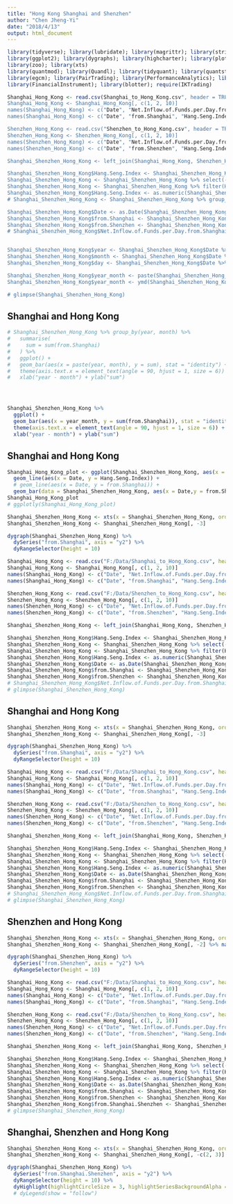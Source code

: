 ---
title: "Hong Kong Shanghai and Shenzhen"
author: "Chen Jheng-Yi"
date: "2018/4/13"
output: html_document
---

```{r message=FALSE, warning=FALSE, include=FALSE, paged.print=FALSE}
library(tidyverse); library(lubridate); library(magrittr); library(stringr)
library(ggplot2); library(dygraphs); library(highcharter); library(plotly)
library(zoo); library(xts)
library(quantmod); library(Quandl); library(tidyquant); library(quantstrat)
library(egcm); library(PairTrading); library(PerformanceAnalytics); library(TTR)
library(FinancialInstrument); library(blotter); require(IKTrading)
```

```{r message=FALSE, warning=FALSE, include=FALSE, paged.print=FALSE}
Shanghai_Hong_Kong <- read.csv(Shanghai_to_Hong_Kong.csv", header = TRUE, sep = ",", stringsAsFactors = FALSE)
Shanghai_Hong_Kong <- Shanghai_Hong_Kong[, c(1, 2, 10)]
names(Shanghai_Hong_Kong) <- c("Date", "Net.Inflow.of.Funds.per.Day.from.Shanghai", "Hang.Seng.Index")
names(Shanghai_Hong_Kong) <- c("Date", "from.Shanghai", "Hang.Seng.Index")

Shenzhen_Hong_Kong <- read.csv("Shenzhen_to_Hong_Kong.csv", header = TRUE, sep = ",", stringsAsFactors = FALSE)
Shenzhen_Hong_Kong <- Shenzhen_Hong_Kong[, c(1, 2, 10)]
names(Shenzhen_Hong_Kong) <- c("Date", "Net.Inflow.of.Funds.per.Day.from.Shenzhen", "Hang.Seng.Index")
names(Shenzhen_Hong_Kong) <- c("Date", "from.Shenzhen", "Hang.Seng.Index")

Shanghai_Shenzhen_Hong_Kong <- left_join(Shanghai_Hong_Kong, Shenzhen_Hong_Kong, by = "Date")

Shanghai_Shenzhen_Hong_Kong$Hang.Seng.Index <- Shanghai_Shenzhen_Hong_Kong$Hang.Seng.Index.x
Shanghai_Shenzhen_Hong_Kong <- Shanghai_Shenzhen_Hong_Kong %>% select(-Hang.Seng.Index.y, -Hang.Seng.Index.x)
Shanghai_Shenzhen_Hong_Kong <- Shanghai_Shenzhen_Hong_Kong %>% filter(Hang.Seng.Index != "-")
Shanghai_Shenzhen_Hong_Kong$Hang.Seng.Index <- as.numeric(Shanghai_Shenzhen_Hong_Kong$Hang.Seng.Index)
# Shanghai_Shenzhen_Hong_Kong <- Shanghai_Shenzhen_Hong_Kong %>% group_by(year(Date), month(Date)) %>% summarise(Year = year(Date), Month = month(Date))

Shanghai_Shenzhen_Hong_Kong$Date <- as.Date(Shanghai_Shenzhen_Hong_Kong$Date)
Shanghai_Shenzhen_Hong_Kong$from.Shanghai <- Shanghai_Shenzhen_Hong_Kong$from.Shanghai*100
Shanghai_Shenzhen_Hong_Kong$from.Shenzhen <- Shanghai_Shenzhen_Hong_Kong$from.Shenzhen*100
# Shanghai_Shenzhen_Hong_Kong$Net.Inflow.of.Funds.per.Day.from.Shanghai.Shenzhen <- Shanghai_Shenzhen_Hong_Kong$Net.Inflow.of.Funds.per.Day.from.Shanghai + Shanghai_Shenzhen_Hong_Kong$Net.Inflow.of.Funds.per.Day.from.Shenzhen


Shanghai_Shenzhen_Hong_Kong$year <- Shanghai_Shenzhen_Hong_Kong$Date %>% year()
Shanghai_Shenzhen_Hong_Kong$month <- Shanghai_Shenzhen_Hong_Kong$Date %>% month()
Shanghai_Shenzhen_Hong_Kong$day <- Shanghai_Shenzhen_Hong_Kong$Date %>% day()

Shanghai_Shenzhen_Hong_Kong$year_month <- paste(Shanghai_Shenzhen_Hong_Kong$year, Shanghai_Shenzhen_Hong_Kong$month)
Shanghai_Shenzhen_Hong_Kong$year_month <- ymd(Shanghai_Shenzhen_Hong_Kong$Date)

# glimpse(Shanghai_Shenzhen_Hong_Kong)
```


## Shanghai and Hong Kong
```{r echo=FALSE, message=FALSE, warning=FALSE, paged.print=FALSE}
# Shanghai_Shenzhen_Hong_Kong %>% group_by(year, month) %>%
#   summarise(
#     sum = sum(from.Shanghai)
#   ) %>% 
#   ggplot() + 
#   geom_bar(aes(x = paste(year, month), y = sum), stat = "identity") +
#   theme(axis.text.x = element_text(angle = 90, hjust = 1, size = 6)) +
#   xlab("year - month") + ylab("sum")




Shanghai_Shenzhen_Hong_Kong %>% 
  ggplot() + 
  geom_bar(aes(x = year_month, y = sum(from.Shanghai)), stat = "identity") +
  theme(axis.text.x = element_text(angle = 90, hjust = 1, size = 6)) +
  xlab("year - month") + ylab("sum")

```











## Shanghai and Hong Kong
```{r echo=FALSE, message=FALSE, warning=FALSE, paged.print=FALSE}
Shanghai_Hong_Kong_plot <- ggplot(Shanghai_Shenzhen_Hong_Kong, aes(x = Date, y = Hang.Seng.Index)) +
  geom_line(aes(x = Date, y = Hang.Seng.Index)) + 
  # geom_line(aes(x = Date, y = from.Shanghai)) +
  geom_bar(data = Shanghai_Shenzhen_Hong_Kong, aes(x = Date,y = from.Shanghai), stat = "identity")
Shanghai_Hong_Kong_plot
# ggplotly(Shanghai_Hong_Kong_plot)
```




```{r message=FALSE, warning=FALSE, include=FALSE, paged.print=FALSE}
Shanghai_Shenzhen_Hong_Kong <- xts(x = Shanghai_Shenzhen_Hong_Kong, order.by = Shanghai_Shenzhen_Hong_Kong$Date)
Shanghai_Shenzhen_Hong_Kong <- Shanghai_Shenzhen_Hong_Kong[, -3]

```

```{r echo=FALSE, message=FALSE, warning=FALSE, paged.print=FALSE}
dygraph(Shanghai_Shenzhen_Hong_Kong) %>% 
  dySeries("from.Shanghai", axis = "y2") %>% 
  dyRangeSelector(height = 10)
```























```{r message=FALSE, warning=FALSE, include=FALSE, paged.print=FALSE}
Shanghai_Hong_Kong <- read.csv("F:/Data/Shanghai_to_Hong_Kong.csv", header = TRUE, sep = ",", stringsAsFactors = FALSE)
Shanghai_Hong_Kong <- Shanghai_Hong_Kong[, c(1, 2, 10)]
names(Shanghai_Hong_Kong) <- c("Date", "Net.Inflow.of.Funds.per.Day.from.Shanghai", "Hang.Seng.Index")
names(Shanghai_Hong_Kong) <- c("Date", "from.Shanghai", "Hang.Seng.Index")

Shenzhen_Hong_Kong <- read.csv("F:/Data/Shenzhen_to_Hong_Kong.csv", header = TRUE, sep = ",", stringsAsFactors = FALSE)
Shenzhen_Hong_Kong <- Shenzhen_Hong_Kong[, c(1, 2, 10)]
names(Shenzhen_Hong_Kong) <- c("Date", "Net.Inflow.of.Funds.per.Day.from.Shenzhen", "Hang.Seng.Index")
names(Shenzhen_Hong_Kong) <- c("Date", "from.Shenzhen", "Hang.Seng.Index")

Shanghai_Shenzhen_Hong_Kong <- left_join(Shanghai_Hong_Kong, Shenzhen_Hong_Kong, by = "Date")

Shanghai_Shenzhen_Hong_Kong$Hang.Seng.Index <- Shanghai_Shenzhen_Hong_Kong$Hang.Seng.Index.x
Shanghai_Shenzhen_Hong_Kong <- Shanghai_Shenzhen_Hong_Kong %>% select(-Hang.Seng.Index.y, -Hang.Seng.Index.x)
Shanghai_Shenzhen_Hong_Kong <- Shanghai_Shenzhen_Hong_Kong %>% filter(Hang.Seng.Index != "-")
Shanghai_Shenzhen_Hong_Kong$Hang.Seng.Index <- as.numeric(Shanghai_Shenzhen_Hong_Kong$Hang.Seng.Index)
Shanghai_Shenzhen_Hong_Kong$Date <- as.Date(Shanghai_Shenzhen_Hong_Kong$Date)
Shanghai_Shenzhen_Hong_Kong$from.Shanghai <- Shanghai_Shenzhen_Hong_Kong$from.Shanghai*100
Shanghai_Shenzhen_Hong_Kong$from.Shenzhen <- Shanghai_Shenzhen_Hong_Kong$from.Shenzhen*100
# Shanghai_Shenzhen_Hong_Kong$Net.Inflow.of.Funds.per.Day.from.Shanghai.Shenzhen <- Shanghai_Shenzhen_Hong_Kong$Net.Inflow.of.Funds.per.Day.from.Shanghai + Shanghai_Shenzhen_Hong_Kong$Net.Inflow.of.Funds.per.Day.from.Shenzhen
# glimpse(Shanghai_Shenzhen_Hong_Kong)
```




## Shanghai and Hong Kong
```{r message=FALSE, warning=FALSE, include=FALSE, paged.print=FALSE}
Shanghai_Shenzhen_Hong_Kong <- xts(x = Shanghai_Shenzhen_Hong_Kong, order.by = Shanghai_Shenzhen_Hong_Kong$Date)
Shanghai_Shenzhen_Hong_Kong <- Shanghai_Shenzhen_Hong_Kong[, -3]

```

```{r echo=FALSE, message=FALSE, warning=FALSE, paged.print=FALSE}
dygraph(Shanghai_Shenzhen_Hong_Kong) %>% 
  dySeries("from.Shanghai", axis = "y2") %>% 
  dyRangeSelector(height = 10)
```








```{r message=FALSE, warning=FALSE, include=FALSE, paged.print=FALSE}
Shanghai_Hong_Kong <- read.csv("F:/Data/Shanghai_to_Hong_Kong.csv", header = TRUE, sep = ",", stringsAsFactors = FALSE)
Shanghai_Hong_Kong <- Shanghai_Hong_Kong[, c(1, 2, 10)]
names(Shanghai_Hong_Kong) <- c("Date", "Net.Inflow.of.Funds.per.Day.from.Shanghai", "Hang.Seng.Index")
names(Shanghai_Hong_Kong) <- c("Date", "from.Shanghai", "Hang.Seng.Index")

Shenzhen_Hong_Kong <- read.csv("F:/Data/Shenzhen_to_Hong_Kong.csv", header = TRUE, sep = ",", stringsAsFactors = FALSE)
Shenzhen_Hong_Kong <- Shenzhen_Hong_Kong[, c(1, 2, 10)]
names(Shenzhen_Hong_Kong) <- c("Date", "Net.Inflow.of.Funds.per.Day.from.Shenzhen", "Hang.Seng.Index")
names(Shenzhen_Hong_Kong) <- c("Date", "from.Shenzhen", "Hang.Seng.Index")

Shanghai_Shenzhen_Hong_Kong <- left_join(Shanghai_Hong_Kong, Shenzhen_Hong_Kong, by = "Date")

Shanghai_Shenzhen_Hong_Kong$Hang.Seng.Index <- Shanghai_Shenzhen_Hong_Kong$Hang.Seng.Index.x
Shanghai_Shenzhen_Hong_Kong <- Shanghai_Shenzhen_Hong_Kong %>% select(-Hang.Seng.Index.y, -Hang.Seng.Index.x)
Shanghai_Shenzhen_Hong_Kong <- Shanghai_Shenzhen_Hong_Kong %>% filter(Hang.Seng.Index != "-")
Shanghai_Shenzhen_Hong_Kong$Hang.Seng.Index <- as.numeric(Shanghai_Shenzhen_Hong_Kong$Hang.Seng.Index)
Shanghai_Shenzhen_Hong_Kong$Date <- as.Date(Shanghai_Shenzhen_Hong_Kong$Date)
Shanghai_Shenzhen_Hong_Kong$from.Shanghai <- Shanghai_Shenzhen_Hong_Kong$from.Shanghai*100
Shanghai_Shenzhen_Hong_Kong$from.Shenzhen <- Shanghai_Shenzhen_Hong_Kong$from.Shenzhen*100
# Shanghai_Shenzhen_Hong_Kong$Net.Inflow.of.Funds.per.Day.from.Shanghai.Shenzhen <- Shanghai_Shenzhen_Hong_Kong$Net.Inflow.of.Funds.per.Day.from.Shanghai + Shanghai_Shenzhen_Hong_Kong$Net.Inflow.of.Funds.per.Day.from.Shenzhen
# glimpse(Shanghai_Shenzhen_Hong_Kong)
```







## Shenzhen and Hong Kong
```{r message=FALSE, warning=FALSE, include=FALSE, paged.print=FALSE}
Shanghai_Shenzhen_Hong_Kong <- xts(x = Shanghai_Shenzhen_Hong_Kong, order.by = Shanghai_Shenzhen_Hong_Kong$Date)
Shanghai_Shenzhen_Hong_Kong <- Shanghai_Shenzhen_Hong_Kong[, -2] %>% na.omit()
```


```{r echo=FALSE, message=FALSE, warning=FALSE, paged.print=FALSE}
dygraph(Shanghai_Shenzhen_Hong_Kong) %>% 
  dySeries("from.Shenzhen", axis = "y2") %>% 
  dyRangeSelector(height = 10)
```








```{r message=FALSE, warning=FALSE, include=FALSE, paged.print=FALSE}
Shanghai_Hong_Kong <- read.csv("F:/Data/Shanghai_to_Hong_Kong.csv", header = TRUE, sep = ",", stringsAsFactors = FALSE)
Shanghai_Hong_Kong <- Shanghai_Hong_Kong[, c(1, 2, 10)]
names(Shanghai_Hong_Kong) <- c("Date", "Net.Inflow.of.Funds.per.Day.from.Shanghai", "Hang.Seng.Index")
names(Shanghai_Hong_Kong) <- c("Date", "from.Shanghai", "Hang.Seng.Index")

Shenzhen_Hong_Kong <- read.csv("F:/Data/Shenzhen_to_Hong_Kong.csv", header = TRUE, sep = ",", stringsAsFactors = FALSE)
Shenzhen_Hong_Kong <- Shenzhen_Hong_Kong[, c(1, 2, 10)]
names(Shenzhen_Hong_Kong) <- c("Date", "Net.Inflow.of.Funds.per.Day.from.Shenzhen", "Hang.Seng.Index")
names(Shenzhen_Hong_Kong) <- c("Date", "from.Shenzhen", "Hang.Seng.Index")

Shanghai_Shenzhen_Hong_Kong <- left_join(Shanghai_Hong_Kong, Shenzhen_Hong_Kong, by = "Date")

Shanghai_Shenzhen_Hong_Kong$Hang.Seng.Index <- Shanghai_Shenzhen_Hong_Kong$Hang.Seng.Index.x
Shanghai_Shenzhen_Hong_Kong <- Shanghai_Shenzhen_Hong_Kong %>% select(-Hang.Seng.Index.y, -Hang.Seng.Index.x)
Shanghai_Shenzhen_Hong_Kong <- Shanghai_Shenzhen_Hong_Kong %>% filter(Hang.Seng.Index != "-")
Shanghai_Shenzhen_Hong_Kong$Hang.Seng.Index <- as.numeric(Shanghai_Shenzhen_Hong_Kong$Hang.Seng.Index)
Shanghai_Shenzhen_Hong_Kong$Date <- as.Date(Shanghai_Shenzhen_Hong_Kong$Date)
Shanghai_Shenzhen_Hong_Kong$from.Shanghai <- Shanghai_Shenzhen_Hong_Kong$from.Shanghai*100
Shanghai_Shenzhen_Hong_Kong$from.Shenzhen <- Shanghai_Shenzhen_Hong_Kong$from.Shenzhen*100
Shanghai_Shenzhen_Hong_Kong$from.Shanghai.Shenzhen <- Shanghai_Shenzhen_Hong_Kong$from.Shanghai %>% na.omit() + Shanghai_Shenzhen_Hong_Kong$from.Shenzhen %>% na.omit()
# glimpse(Shanghai_Shenzhen_Hong_Kong)
```



## Shanghai, Shenzhen and Hong Kong
```{r message=FALSE, warning=FALSE, include=FALSE, paged.print=FALSE}
Shanghai_Shenzhen_Hong_Kong <- xts(x = Shanghai_Shenzhen_Hong_Kong, order.by = Shanghai_Shenzhen_Hong_Kong$Date)
Shanghai_Shenzhen_Hong_Kong <- Shanghai_Shenzhen_Hong_Kong[, -c(2, 3)] %>% na.omit()

```



```{r echo=FALSE, message=FALSE, warning=FALSE, paged.print=FALSE}
dygraph(Shanghai_Shenzhen_Hong_Kong) %>% 
  dySeries("from.Shanghai.Shenzhen", axis = "y2") %>% 
  dyRangeSelector(height = 10) %>% 
  dyHighlight(highlightCircleSize = 3, highlightSeriesBackgroundAlpha = 0.2, hideOnMouseOut = FALSE)
  # dyLegend(show = "follow")
```


